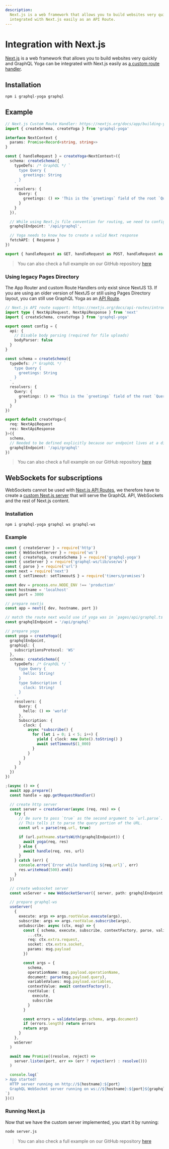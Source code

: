 ```yaml
---
description:
  Next.js is a web framework that allows you to build websites very quickly and GraphQL Yoga can be
  integrated with Next.js easily as an API Route.
---
```


# Integration with Next.js

[Next.js](https://nextjs.org) is a web framework that allows you to build websites very quickly and
GraphQL Yoga can be integrated with Next.js easily as
[a custom route handler](https://nextjs.org/docs/app/building-your-application/routing/router-handlers).

## Installation

```sh npm2yarn
npm i graphql-yoga graphql
```

## Example

```ts filename="app/api/graphql/route.ts"
// Next.js Custom Route Handler: https://nextjs.org/docs/app/building-your-application/routing/router-handlers
import { createSchema, createYoga } from 'graphql-yoga'

interface NextContext {
  params: Promise<Record<string, string>>
}

const { handleRequest } = createYoga<NextContext>({
  schema: createSchema({
    typeDefs: /* GraphQL */ `
      type Query {
        greetings: String
      }
    `,
    resolvers: {
      Query: {
        greetings: () => 'This is the `greetings` field of the root `Query` type'
      }
    }
  }),

  // While using Next.js file convention for routing, we need to configure Yoga to use the correct endpoint
  graphqlEndpoint: '/api/graphql',

  // Yoga needs to know how to create a valid Next response
  fetchAPI: { Response }
})

export { handleRequest as GET, handleRequest as POST, handleRequest as OPTIONS }
```

> You can also check a full example on our GitHub repository
> [here](https://github.com/dotansimha/graphql-yoga/tree/main/examples/nextjs-app)

### Using legacy Pages Directory

The App Router and custom Route Handlers only exist since NextJS 13. If you are using an older
version of NextJS or still using Pages Directory layout, you can still use GraphQL Yoga as an
[API Route](https://nextjs.org/docs/pages/building-your-application/routing/api-routes).

```ts filename="pages/api/graphql.ts"
// Next.js API route support: https://nextjs.org/docs/api-routes/introduction
import type { NextApiRequest, NextApiResponse } from 'next'
import { createSchema, createYoga } from 'graphql-yoga'

export const config = {
  api: {
    // Disable body parsing (required for file uploads)
    bodyParser: false
  }
}

const schema = createSchema({
  typeDefs: /* GraphQL */ `
    type Query {
      greetings: String
    }
  `,
  resolvers: {
    Query: {
      greetings: () => 'This is the `greetings` field of the root `Query` type'
    }
  }
})

export default createYoga<{
  req: NextApiRequest
  res: NextApiResponse
}>({
  schema,
  // Needed to be defined explicitly because our endpoint lives at a different path other than `/graphql`
  graphqlEndpoint: '/api/graphql'
})
```

> You can also check a full example on our GitHub repository
> [here](https://github.com/dotansimha/graphql-yoga/tree/main/examples/nextjs-legacy-pages)

## WebSockets for subscriptions

WebSockets cannot be used with
[Next.js API Routes](https://nextjs.org/docs/api-routes/introduction), we therefore have to create a
[custom Next.js server](https://nextjs.org/docs/advanced-features/custom-server) that will serve the
GraphQL API, WebSockets and the rest of Next.js content.

### Installation

```sh npm2yarn
npm i graphql-yoga graphql ws graphql-ws
```

### Example

```ts filename="server.js"
const { createServer } = require('http')
const { WebSocketServer } = require('ws')
const { createYoga, createSchema } = require('graphql-yoga')
const { useServer } = require('graphql-ws/lib/use/ws')
const { parse } = require('url')
const next = require('next')
const { setTimeout: setTimeout$ } = require('timers/promises')

const dev = process.env.NODE_ENV !== 'production'
const hostname = 'localhost'
const port = 3000

// prepare nextjs
const app = next({ dev, hostname, port })

// match the route next would use if yoga was in `pages/api/graphql.ts`
const graphqlEndpoint = '/api/graphql'

// prepare yoga
const yoga = createYoga({
  graphqlEndpoint,
  graphiql: {
    subscriptionsProtocol: 'WS'
  },
  schema: createSchema({
    typeDefs: /* GraphQL */ `
      type Query {
        hello: String!
      }
      type Subscription {
        clock: String!
      }
    `,
    resolvers: {
      Query: {
        hello: () => 'world'
      },
      Subscription: {
        clock: {
          async *subscribe() {
            for (let i = 0; i < 5; i++) {
              yield { clock: new Date().toString() }
              await setTimeout$(1_000)
            }
          }
        }
      }
    }
  })
})

;(async () => {
  await app.prepare()
  const handle = app.getRequestHandler()

  // create http server
  const server = createServer(async (req, res) => {
    try {
      // Be sure to pass `true` as the second argument to `url.parse`.
      // This tells it to parse the query portion of the URL.
      const url = parse(req.url, true)

      if (url.pathname.startsWith(graphqlEndpoint)) {
        await yoga(req, res)
      } else {
        await handle(req, res, url)
      }
    } catch (err) {
      console.error(`Error while handling ${req.url}`, err)
      res.writeHead(500).end()
    }
  })

  // create websocket server
  const wsServer = new WebSocketServer({ server, path: graphqlEndpoint })

  // prepare graphql-ws
  useServer(
    {
      execute: args => args.rootValue.execute(args),
      subscribe: args => args.rootValue.subscribe(args),
      onSubscribe: async (ctx, msg) => {
        const { schema, execute, subscribe, contextFactory, parse, validate } = yoga.getEnveloped({
          ...ctx,
          req: ctx.extra.request,
          socket: ctx.extra.socket,
          params: msg.payload
        })

        const args = {
          schema,
          operationName: msg.payload.operationName,
          document: parse(msg.payload.query),
          variableValues: msg.payload.variables,
          contextValue: await contextFactory(),
          rootValue: {
            execute,
            subscribe
          }
        }

        const errors = validate(args.schema, args.document)
        if (errors.length) return errors
        return args
      }
    },
    wsServer
  )

  await new Promise((resolve, reject) =>
    server.listen(port, err => (err ? reject(err) : resolve()))
  )

  console.log(`
> App started!
  HTTP server running on http://${hostname}:${port}
  GraphQL WebSocket server running on ws://${hostname}:${port}${graphqlEndpoint}
`)
})()
```

### Running Next.js

Now that we have the custom server implemented, you start it by running:

```sh
node server.js
```

> You can also check a full example on our GitHub repository
> [here](https://github.com/dotansimha/graphql-yoga/tree/main/examples/nextjs-ws)
